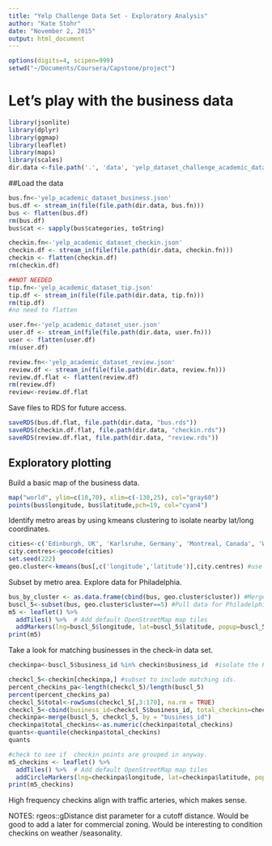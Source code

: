 ```yaml
---
title: "Yelp Challenge Data Set - Exploratory Analysis"
author: "Kate Stohr"
date: "November 2, 2015"
output: html_document
---
```


```r
options(digits=4, scipen=999)
setwd("~/Documents/Coursera/Capstone/project")
```

# Let's play with the business data

```r
library(jsonlite)
library(dplyr)
library(ggmap)
library(leaflet)
library(maps)
library(scales)
dir.data <-file.path('.', 'data', 'yelp_dataset_challenge_academic_dataset')
```

##Load the data 

```r
bus.fn<-'yelp_academic_dataset_business.json'
bus.df <- stream_in(file(file.path(dir.data, bus.fn)))
bus <- flatten(bus.df)
rm(bus.df)
bus$cat <- sapply(bus$categories, toString)
```

```r
checkin.fn<-'yelp_academic_dataset_checkin.json'
checkin.df <- stream_in(file(file.path(dir.data, checkin.fn)))
checkin <- flatten(checkin.df)
rm(checkin.df)

```

```r
##NOT NEEDED 
tip.fn<-'yelp_academic_dataset_tip.json'
tip.df <- stream_in(file(file.path(dir.data, tip.fn)))
rm(tip.df)
#no need to flatten 
```

```r
user.fn<-'yelp_academic_dataset_user.json'
user.df <- stream_in(file(file.path(dir.data, user.fn)))
user <- flatten(user.df)
rm(user.df)
```

```r
review.fn<-'yelp_academic_dataset_review.json'
review.df <- stream_in(file(file.path(dir.data, review.fn)))
review.df.flat <- flatten(review.df)
rm(review.df)
review<-review.df.flat
```

Save files to RDS for future access. 
```r
saveRDS(bus.df.flat, file.path(dir.data, "bus.rds"))
saveRDS(checkin.df.flat, file.path(dir.data, "checkin.rds"))
saveRDS(review.df.flat, file.path(dir.data, "review.rds"))
```


## Exploratory plotting
Build a basic map of the business data. 
```r
map("world", ylim=c(10,70), xlim=c(-130,25), col="gray60")
points(bus$longitude, bus$latitude,pch=19, col="cyan4")
```

Identify metro areas by using kmeans clustering to isolate nearby lat/long coordinates. 

```r
cities<-c('Edinburgh, UK', 'Karlsruhe, Germany', 'Montreal, Canada', 'Waterloo, Canada', 'Pittsburgh, PA', 'Charlotte, NC', 'Urbana-Champaign, IL', 'Phoenix, AZ', 'Las Vegas, NV', 'Madison, WI')
city.centres<-geocode(cities)
set.seed(222)
geo.cluster<-kmeans(bus[,c('longitude','latitude')],city.centres) #use kmeans to identify metro areas
```

Subset by metro area. Explore data for Philadelphia. 

```r
bus_by_cluster <- as.data.frame(cbind(bus, geo.cluster$cluster)) #Merge cluster assignment back to business data
buscl_5<-subset(bus, geo.cluster$cluster==5) #Pull data for Philadelphia
m5 <- leaflet() %>%
  addTiles() %>%  # Add default OpenStreetMap map tiles
  addMarkers(lng=buscl_5$longitude, lat=buscl_5$latitude, popup=buscl_5$name)
print(m5)
```

Take a look for matching businesses in the check-in data set. 

```r

checkinpa<-buscl_5$business_id %in% checkin$business_id  #isolate the Philly bus id's in checkins. 

checkcl_5<-checkin[checkinpa,] #subset to include matching ids. 
percent_checkins_pa<-length(checkcl_5)/length(buscl_5)
percent(percent_checkins_pa)
checkcl_5$total<-rowSums(checkcl_5[,3:170], na.rm = TRUE)
checkcl_5<-cbind(business_id=checkcl_5$business_id, total_checkins=checkcl_5$total)
checkinpa<-merge(buscl_5, checkcl_5, by = "business_id")
checkinpa$total_checkins<-as.numeric(checkinpa$total_checkins)
quants<-quantile(checkinpa$total_checkins)
quants
```


```r
#check to see if  checkin points are grouped in anyway. 
m5_checkins <- leaflet() %>%
  addTiles() %>%  # Add default OpenStreetMap map tiles
  addCircleMarkers(lng=checkinpa$longitude, lat=checkinpa$latitude, popup=checkinpa$name, color = c('red'), stroke = FALSE, fillOpacity = 0.5, radius = 2, group = "Check-ins")
print(m5_checkins)
```

High frequency checkins align with traffic arteries, which makes sense. 

NOTES:
rgeos::gDistance dist parameter for a cutoff distance. 
Would be good to add a later for commercial zoning. Would be interesting to condition checkins on weather /seasonality. 



